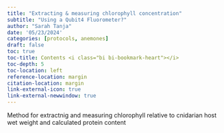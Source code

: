 ```yaml
---
title: "Extracting & measuring chlorophyll concentration"
subtitle: "Using a Qubit4 Fluorometer?"
author: "Sarah Tanja"
date: '05/23/2024'
categories: [protocols, anemones]
draft: false
toc: true
toc-title: Contents <i class="bi bi-bookmark-heart"></i>
toc-depth: 5
toc-location: left
reference-location: margin
citation-location: margin
link-external-icon: true
link-external-newwindow: true
---
```


Method for extractnig and measuring chlorophyll relative to cnidarian host wet weight and calculated protein content
